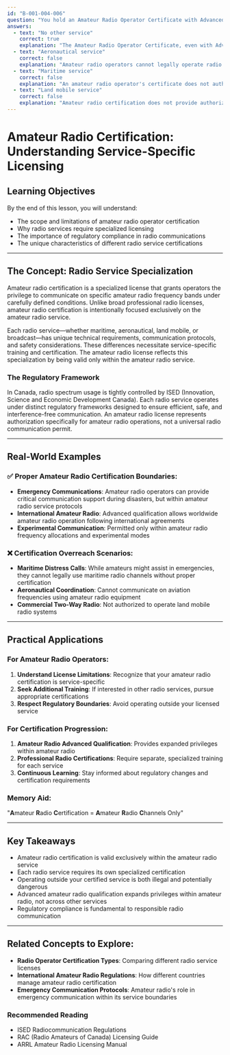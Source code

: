 ```yaml
---
id: "B-001-004-006"
question: "You hold an Amateur Radio Operator Certificate with Advanced Qualification. Besides the amateur radio service, in what other service does this authorization allow you to operate a station?"
answers:
  - text: "No other service"
    correct: true
    explanation: "The Amateur Radio Operator Certificate, even with Advanced Qualification, is specifically valid only for amateur radio service. Unlike some professional radio licenses, amateur radio certification does not automatically grant operating privileges in other radio services such as maritime, aeronautical, or land mobile communications. Each of these services requires its own specific certification, training, and licensing to legally operate radio stations."
  - text: "Aeronautical service"
    correct: false
    explanation: "Amateur radio operators cannot legally operate radio stations in the aeronautical service using their amateur radio certification. Aeronautical radio operations require specialized commercial radio operator certificates issued by Transport Canada, with strict regulatory requirements for communication safety and standardized procedures in aviation environments."
  - text: "Maritime service"
    correct: false
    explanation: "An amateur radio operator's certificate does not authorize operation in the maritime radio service. Maritime radio operations require specific certifications like the Maritime Radio Operator Certificate (ROC-M) issued by Fisheries and Oceans Canada, which involve unique communication protocols and safety regulations specific to marine environments."
  - text: "Land mobile service"
    correct: false
    explanation: "Amateur radio certification does not provide authorization to operate land mobile radio stations. Land mobile services, such as those used by taxi companies, emergency services, or private fleet communications, require separate commercial radio operator certifications with specific frequency allocation and operational standards."
---
```


# Amateur Radio Certification: Understanding Service-Specific Licensing

## Learning Objectives
By the end of this lesson, you will understand:
- The scope and limitations of amateur radio operator certification
- Why radio services require specialized licensing
- The importance of regulatory compliance in radio communications
- The unique characteristics of different radio service certifications

---

## The Concept: Radio Service Specialization

Amateur radio certification is a specialized license that grants operators the privilege to communicate on specific amateur radio frequency bands under carefully defined conditions. Unlike broad professional radio licenses, amateur radio certification is intentionally focused exclusively on the amateur radio service.

Each radio service—whether maritime, aeronautical, land mobile, or broadcast—has unique technical requirements, communication protocols, and safety considerations. These differences necessitate service-specific training and certification. The amateur radio license reflects this specialization by being valid only within the amateur radio service.

### The Regulatory Framework

In Canada, radio spectrum usage is tightly controlled by ISED (Innovation, Science and Economic Development Canada). Each radio service operates under distinct regulatory frameworks designed to ensure efficient, safe, and interference-free communication. An amateur radio license represents authorization specifically for amateur radio operations, not a universal radio communication permit.

---

## Real-World Examples

### ✅ Proper Amateur Radio Certification Boundaries:
- **Emergency Communications**: Amateur radio operators can provide critical communication support during disasters, but within amateur radio service protocols
- **International Amateur Radio**: Advanced qualification allows worldwide amateur radio operation following international agreements
- **Experimental Communication**: Permitted only within amateur radio frequency allocations and experimental modes

### ❌ Certification Overreach Scenarios:
- **Maritime Distress Calls**: While amateurs might assist in emergencies, they cannot legally use maritime radio channels without proper certification
- **Aeronautical Coordination**: Cannot communicate on aviation frequencies using amateur radio equipment
- **Commercial Two-Way Radio**: Not authorized to operate land mobile radio systems

---

## Practical Applications

### For Amateur Radio Operators:
1. **Understand License Limitations**: Recognize that your amateur radio certification is service-specific
2. **Seek Additional Training**: If interested in other radio services, pursue appropriate certifications
3. **Respect Regulatory Boundaries**: Avoid operating outside your licensed service

### For Certification Progression:
1. **Amateur Radio Advanced Qualification**: Provides expanded privileges within amateur radio
2. **Professional Radio Certifications**: Require separate, specialized training for each service
3. **Continuous Learning**: Stay informed about regulatory changes and certification requirements

### Memory Aid:
"**A**mateur **R**adio **C**ertification = **A**mateur **R**adio **C**hannels Only"

---

## Key Takeaways

- Amateur radio certification is valid exclusively within the amateur radio service
- Each radio service requires its own specialized certification
- Operating outside your certified service is both illegal and potentially dangerous
- Advanced amateur radio qualification expands privileges within amateur radio, not across other services
- Regulatory compliance is fundamental to responsible radio communication

---

## Related Concepts to Explore:
- **Radio Operator Certification Types**: Comparing different radio service licenses
- **International Amateur Radio Regulations**: How different countries manage amateur radio certification
- **Emergency Communication Protocols**: Amateur radio's role in emergency communication within its service boundaries

### Recommended Reading
- ISED Radiocommunication Regulations
- RAC (Radio Amateurs of Canada) Licensing Guide
- ARRL Amateur Radio Licensing Manual